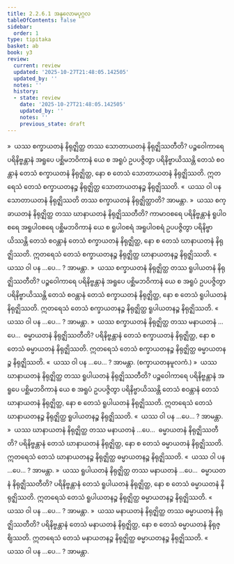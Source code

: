 ```yaml
---
title: 2.2.6.1 အနုလောမပုဂ္ဂလ
tableOfContents: false
sidebar:
  order: 1
type: tipitaka
basket: ab
book: y3
review:
  current: review
  updated: '2025-10-27T21:48:05.142505'
  updated_by: ''
  notes: ''
  history:
  - state: review
    date: '2025-10-27T21:48:05.142505'
    updated_by: ''
    notes: ''
    previous_state: draft
---
```



<ReviewStatus review={frontmatter.review} showDetails={true} />

<HypothesisAnnotation frontmatter={frontmatter} />

<DynamicBreadcrumb />

<Division number="184" book="y3" e="ch" v="33" p="161">

<Paragraph number="1485" book="y3">
»  ယဿ စက္ခာယတနံ နိရုဇ္ဈိတ္ထ တဿ သောတာယတနံ နိရုဇ္ဈိဿတီတိ?
</Paragraph>

<Paragraph number="1486" book="y3">
ပဉ္စဝေါကာရေ ပရိနိဗ္ဗန္တာနံ အရူပေ ပစ္ဆိမဘဝိကာနံ ယေ စ အရူပံ ဥပပဇ္ဇိတွာ ပရိနိဗ္ဗာယိဿန္တိ တေသံ စဝန္တာနံ တေသံ စက္ခာယတနံ နိရုဇ္ဈိတ္ထ, နော စ တေသံ သောတာယတနံ နိရုဇ္ဈိဿတိ. ဣတရေသံ တေသံ စက္ခာယတနဉ္စ နိရုဇ္ဈိတ္ထ သောတာယတနဉ္စ နိရုဇ္ဈိဿတိ.
</Paragraph>

<Paragraph number="1487" book="y3">
«  ယဿ ဝါ ပန သောတာယတနံ နိရုဇ္ဈိဿတိ တဿ စက္ခာယတနံ နိရုဇ္ဈိတ္ထာတိ? အာမန္တာ.
</Paragraph>

<Paragraph number="1488" book="y3">
»  ယဿ စက္ခာယတနံ နိရုဇ္ဈိတ္ထ တဿ ဃာနာယတနံ နိရုဇ္ဈိဿတီတိ?
</Paragraph>

<Paragraph number="1489" book="y3">
ကာမာဝစရေ ပရိနိဗ္ဗန္တာနံ ရူပါဝစရေ အရူပါဝစရေ ပစ္ဆိမဘဝိကာနံ ယေ စ ရူပါဝစရံ အရူပါဝစရံ ဥပပဇ္ဇိတွာ ပရိနိဗ္ဗာယိဿန္တိ တေသံ စဝန္တာနံ တေသံ စက္ခာယတနံ နိရုဇ္ဈိတ္ထ, နော စ တေသံ ဃာနာယတနံ နိရုဇ္ဈိဿတိ. ဣတရေသံ တေသံ စက္ခာယတနဉ္စ နိရုဇ္ဈိတ္ထ ဃာနာယတနဉ္စ နိရုဇ္ဈိဿတိ.
</Paragraph>

<Paragraph number="1490" book="y3">
«  ယဿ ဝါ ပန …ပေ… ? အာမန္တာ.
</Paragraph>

<Paragraph number="1491" book="y3">
»  ယဿ စက္ခာယတနံ နိရုဇ္ဈိတ္ထ တဿ ရူပါယတနံ နိရုဇ္ဈိဿတီတိ?
</Paragraph>

<Paragraph number="1492" book="y3">
ပဉ္စဝေါကာရေ ပရိနိဗ္ဗန္တာနံ အရူပေ ပစ္ဆိမဘဝိကာနံ ယေ စ အရူပံ ဥပပဇ္ဇိတွာ ပရိနိဗ္ဗာယိဿန္တိ တေသံ စဝန္တာနံ တေသံ စက္ခာယတနံ နိရုဇ္ဈိတ္ထ, နော စ တေသံ ရူပါယတနံ နိရုဇ္ဈိဿတိ. ဣတရေသံ တေသံ စက္ခာယတနဉ္စ နိရုဇ္ဈိတ္ထ ရူပါယတနဉ္စ နိရုဇ္ဈိဿတိ.
</Paragraph>

<Paragraph number="1493" book="y3">
«  ယဿ ဝါ ပန …ပေ… ? အာမန္တာ.
</Paragraph>

<Paragraph number="1494" book="y3">
»  ယဿ စက္ခာယတနံ နိရုဇ္ဈိတ္ထ တဿ မနာယတနံ …ပေ…  ဓမ္မာယတနံ နိရုဇ္ဈိဿတီတိ?
</Paragraph>

<Paragraph number="1495" book="y3">
ပရိနိဗ္ဗန္တာနံ တေသံ စက္ခာယတနံ နိရုဇ္ဈိတ္ထ, နော စ တေသံ ဓမ္မာယတနံ နိရုဇ္ဈိဿတိ. ဣတရေသံ တေသံ စက္ခာယတနဉ္စ နိရုဇ္ဈိတ္ထ ဓမ္မာယတနဉ္စ နိရုဇ္ဈိဿတိ.
</Paragraph>

<Paragraph number="1496" book="y3">
«  ယဿ ဝါ ပန …ပေ… ? အာမန္တာ. (စက္ခာယတနမူလကံ.)
</Paragraph>

</Division>
<Division number="185" book="y3" e="ch" v="33" p="162">

<Paragraph number="1497" book="y3">
»  ယဿ ဃာနာယတနံ နိရုဇ္ဈိတ္ထ တဿ ရူပါယတနံ နိရုဇ္ဈိဿတီတိ?
</Paragraph>

<Paragraph number="1498" book="y3">
ပဉ္စဝေါကာရေ ပရိနိဗ္ဗန္တာနံ အရူပေ ပစ္ဆိမဘဝိကာနံ ယေ စ အရူပံ ဥပပဇ္ဇိတွာ ပရိနိဗ္ဗာယိဿန္တိ တေသံ စဝန္တာနံ တေသံ ဃာနာယတနံ နိရုဇ္ဈိတ္ထ, နော စ တေသံ ရူပါယတနံ နိရုဇ္ဈိဿတိ. ဣတရေသံ တေသံ ဃာနာယတနဉ္စ နိရုဇ္ဈိတ္ထ ရူပါယတနဉ္စ နိရုဇ္ဈိဿတိ.
</Paragraph>

<Paragraph number="1499" book="y3">
«  ယဿ ဝါ ပန …ပေ… ? အာမန္တာ.
</Paragraph>

<Paragraph number="1500" book="y3">
»  ယဿ ဃာနာယတနံ နိရုဇ္ဈိတ္ထ တဿ မနာယတနံ …ပေ…  ဓမ္မာယတနံ နိရုဇ္ဈိဿတီတိ?
</Paragraph>

<Paragraph number="1501" book="y3">
ပရိနိဗ္ဗန္တာနံ တေသံ ဃာနာယတနံ နိရုဇ္ဈိတ္ထ, နော စ တေသံ ဓမ္မာယတနံ နိရုဇ္ဈိဿတိ. ဣတရေသံ တေသံ ဃာနာယတနဉ္စ နိရုဇ္ဈိတ္ထ ဓမ္မာယတနဉ္စ နိရုဇ္ဈိဿတိ.
</Paragraph>

<Paragraph number="1502" book="y3">
«  ယဿ ဝါ ပန …ပေ… ? အာမန္တာ.
</Paragraph>

</Division>
<Division number="186" book="y3" e="ch" v="33" p="162">

<Paragraph number="1503" book="y3">
»  ယဿ ရူပါယတနံ နိရုဇ္ဈိတ္ထ တဿ မနာယတနံ …ပေ…  ဓမ္မာယတနံ နိရုဇ္ဈိဿတီတိ?
</Paragraph>

<Paragraph number="1504" book="y3">
ပရိနိဗ္ဗန္တာနံ တေသံ ရူပါယတနံ နိရုဇ္ဈိတ္ထ, နော စ တေသံ ဓမ္မာယတနံ နိရုဇ္ဈိဿတိ. ဣတရေသံ တေသံ ရူပါယတနဉ္စ နိရုဇ္ဈိတ္ထ ဓမ္မာယတနဉ္စ နိရုဇ္ဈိဿတိ.
</Paragraph>

<Paragraph number="1505" book="y3">
«  ယဿ ဝါ ပန …ပေ… ? အာမန္တာ.
</Paragraph>

</Division>
<Division number="187" book="y3" e="ch" v="33" p="162">

<Paragraph number="1506" book="y3">
»  ယဿ မနာယတနံ နိရုဇ္ဈိတ္ထ တဿ ဓမ္မာယတနံ နိရုဇ္ဈိဿတီတိ?
</Paragraph>

<Paragraph number="1507" book="y3">
ပရိနိဗ္ဗန္တာနံ တေသံ မနာယတနံ နိရုဇ္ဈိတ္ထ, နော စ တေသံ ဓမ္မာယတနံ နိရုဇ္ဈိဿတိ. ဣတရေသံ တေသံ မနာယတနဉ္စ နိရုဇ္ဈိတ္ထ ဓမ္မာယတနဉ္စ နိရုဇ္ဈိဿတိ.
</Paragraph>

<Paragraph number="1508" book="y3">
«  ယဿ ဝါ ပန …ပေ… ? အာမန္တာ.
</Paragraph>
</Division>